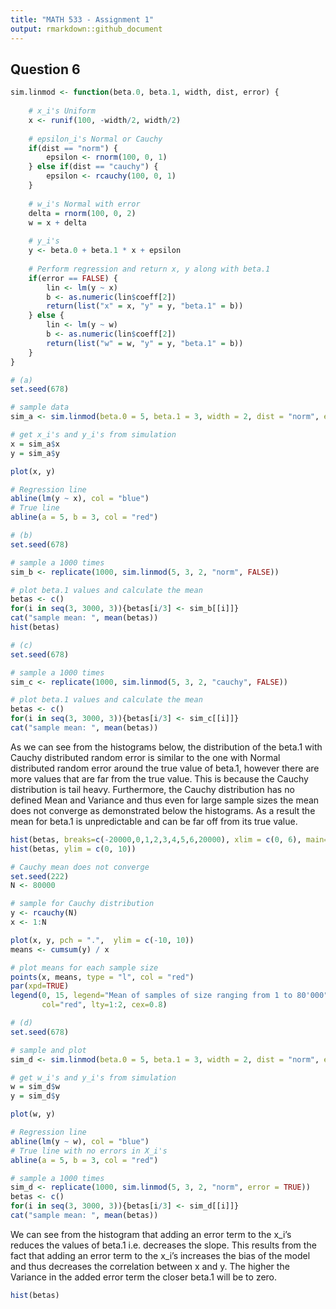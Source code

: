 ```yaml
---
title: "MATH 533 - Assignment 1"
output: rmarkdown::github_document
---
```


## Question 6

```r
sim.linmod <- function(beta.0, beta.1, width, dist, error) {
    
    # x_i's Uniform
    x <- runif(100, -width/2, width/2)
    
    # epsilon_i's Normal or Cauchy
    if(dist == "norm") {
        epsilon <- rnorm(100, 0, 1)
    } else if(dist == "cauchy") {
        epsilon <- rcauchy(100, 0, 1)
    }
    
    # w_i's Normal with error
    delta = rnorm(100, 0, 2)
    w = x + delta
    
    # y_i's
    y <- beta.0 + beta.1 * x + epsilon
    
    # Perform regression and return x, y along with beta.1
    if(error == FALSE) {
        lin <- lm(y ~ x)
        b <- as.numeric(lin$coeff[2])
        return(list("x" = x, "y" = y, "beta.1" = b))
    } else {
        lin <- lm(y ~ w)
        b <- as.numeric(lin$coeff[2])
        return(list("w" = w, "y" = y, "beta.1" = b))
    }
}
```


```r
# (a)
set.seed(678)

# sample data
sim_a <- sim.linmod(beta.0 = 5, beta.1 = 3, width = 2, dist = "norm", error = FALSE)

# get x_i's and y_i's from simulation
x = sim_a$x
y = sim_a$y

plot(x, y)

# Regression line
abline(lm(y ~ x), col = "blue") 
# True line
abline(a = 5, b = 3, col = "red") 
```

```r
# (b)
set.seed(678)

# sample a 1000 times
sim_b <- replicate(1000, sim.linmod(5, 3, 2, "norm", FALSE))

# plot beta.1 values and calculate the mean
betas <- c()
for(i in seq(3, 3000, 3)){betas[i/3] <- sim_b[[i]]}
cat("sample mean: ", mean(betas))
hist(betas)
```

```r
# (c)
set.seed(678)

# sample a 1000 times
sim_c <- replicate(1000, sim.linmod(5, 3, 2, "cauchy", FALSE))

# plot beta.1 values and calculate the mean
betas <- c()
for(i in seq(3, 3000, 3)){betas[i/3] <- sim_c[[i]]}
cat("sample mean: ", mean(betas))
```

As we can see from the histograms below, the distribution of the beta.1 with Cauchy distributed random error is similar to the one with Normal distributed random error around the true value of beta.1, however there are more values that are far from the true value. This is because the Cauchy distribution is tail heavy. Furthermore, the Cauchy distribution has no defined Mean and Variance and thus even for large sample sizes the mean does not converge as demonstrated below the histograms. As a result the mean for beta.1 is unpredictable and can be far off from its true value. 
```r
hist(betas, breaks=c(-20000,0,1,2,3,4,5,6,20000), xlim = c(0, 6), main="Histogram of betas around true value")
hist(betas, ylim = c(0, 10))
```

```r
# Cauchy mean does not converge
set.seed(222)
N <- 80000

# sample for Cauchy distribution
y <- rcauchy(N)
x <- 1:N

plot(x, y, pch = ".",  ylim = c(-10, 10))
means <- cumsum(y) / x

# plot means for each sample size
points(x, means, type = "l", col = "red")
par(xpd=TRUE)
legend(0, 15, legend="Mean of samples of size ranging from 1 to 80'000",
       col="red", lty=1:2, cex=0.8)
```

```r
# (d) 
set.seed(678)

# sample and plot
sim_d <- sim.linmod(beta.0 = 5, beta.1 = 3, width = 2, dist = "norm", error = TRUE)

# get w_i's and y_i's from simulation
w = sim_d$w
y = sim_d$y

plot(w, y)

# Regression line
abline(lm(y ~ w), col = "blue") 
# True line with no errors in X_i's
abline(a = 5, b = 3, col = "red") 

# sample a 1000 times
sim_d <- replicate(1000, sim.linmod(5, 3, 2, "norm", error = TRUE))
betas <- c()
for(i in seq(3, 3000, 3)){betas[i/3] <- sim_d[[i]]}
cat("sample mean: ", mean(betas))
```

We can see from the histogram that adding an error term to the x_i's reduces the values of beta.1 i.e. decreases the slope. This results from the fact that adding an error term to the x_i's increases the bias of the model and thus decreases the correlation between x and y. The higher the Variance in the added error term the closer beta.1 will be to zero. 

```r
hist(betas)
```





